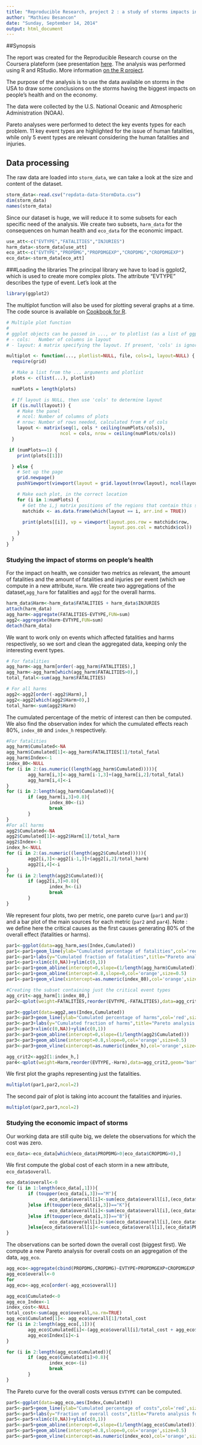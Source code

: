 ```yaml
---
title: "Reproducible Research, project 2 : a study of storms impacts in the US"
author: "Mathieu Besancon"
date: "Sunday, September 14, 2014"
output: html_document
---
```


##Synopsis

The report was created for the Reproducible Research course on the Coursera plateform (see presentation [here](https://www.coursera.org/course/repdata). The analysis was performed using R and RStudio. More information [on the R project](http://www.R-project.org/). 

The purpose of the analysis is to use the data available on storms in the USA to draw some conclusions on the storms having the biggest impacts on people's health and on the economy. 
  
The data were collected by the U.S. National Oceanic and Atmospheric Administration (NOAA).    
  
Pareto analyses were performed to detect the key events types for each problem. 11 key event types are highlighted for the issue of human fatalities, while only 5 event types are relevant considering the human fatalities and injuries.  
  
## Data processing
The raw data are loaded into `storm_data`, we can take a look at the size and content of the dataset.
```r
storm_data<-read.csv("repdata-data-StormData.csv")
dim(storm_data)
names(storm_data)
```
Since our dataset is huge, we will reduce it to some subsets for each specific need of the analysis. We create two subsets, `harm_data` for the consequences on human health and `eco_data` for the economic impact.
```r
use_att<-c("EVTYPE","FATALITIES","INJURIES")
harm_data<-storm_data[use_att]
eco_att<-c("EVTYPE","PROPDMG","PROPDMGEXP","CROPDMG","CROPDMGEXP")
eco_data<-storm_data[eco_att]
```

###Loading the libraries
The principal library we have to load is ggplot2, which is used to create more complex plots.
The attribute "EVTYPE" describes the type of event. Let's look at the
```r
library(ggplot2)
```
The multiplot function will also be used for plotting several graphs at a time. The code source is available on [Cookbook for R](http://www.cookbook-r.com/Graphs/Multiple_graphs_on_one_page_(ggplot2)/).
```r
# Multiple plot function
#
# ggplot objects can be passed in ..., or to plotlist (as a list of ggplot objects)
# - cols:   Number of columns in layout
# - layout: A matrix specifying the layout. If present, 'cols' is ignored.

multiplot <- function(..., plotlist=NULL, file, cols=1, layout=NULL) {
  require(grid)

  # Make a list from the ... arguments and plotlist
  plots <- c(list(...), plotlist)

  numPlots = length(plots)

  # If layout is NULL, then use 'cols' to determine layout
  if (is.null(layout)) {
    # Make the panel
    # ncol: Number of columns of plots
    # nrow: Number of rows needed, calculated from # of cols
    layout <- matrix(seq(1, cols * ceiling(numPlots/cols)),
                    ncol = cols, nrow = ceiling(numPlots/cols))
  }

 if (numPlots==1) {
    print(plots[[1]])

  } else {
    # Set up the page
    grid.newpage()
    pushViewport(viewport(layout = grid.layout(nrow(layout), ncol(layout))))

    # Make each plot, in the correct location
    for (i in 1:numPlots) {
      # Get the i,j matrix positions of the regions that contain this subplot
      matchidx <- as.data.frame(which(layout == i, arr.ind = TRUE))

      print(plots[[i]], vp = viewport(layout.pos.row = matchidx$row,
                                      layout.pos.col = matchidx$col))
    }
  }
}
```

### Studying the impact of storms on people's health  

For the impact on health, we consider two metrics as relevant, the amount of fatalities and the amount of fatalities and injuries per event (which we compute in a new attribute, `Harm`. We create two aggregations of the dataset,`agg_harm` for fatalities and `agg2` for the overall harms.

```r
harm_data$Harm<-harm_data$FATALITIES + harm_data$INJURIES
attach(harm_data)
agg_harm<-aggregate(FATALITIES~EVTYPE,FUN=sum)
agg2<-aggregate(Harm~EVTYPE,FUN=sum)
detach(harm_data)
```
We want to work only on events which affected fatalities and harms respectively, so we sort and clean the aggregated data, keeping only the interesting event types.
```r
# For fatalities
agg_harm<-agg_harm[order(-agg_harm$FATALITIES),]
agg_harm<-agg_harm[which(agg_harm$FATALITIES>0),]
total_fatal<-sum(agg_harm$FATALITIES)

# For all harms
agg2<-agg2[order(-agg2$Harm),]
agg2<-agg2[which(agg2$Harm>0),]
total_harm<-sum(agg2$Harm)
```
The cumulated percentage of the metric of interest can then be computed. We also find the observation index for which the cumulated effects reach 80%, `index_80` and `index_h` respectively.
```r
#For fatalities
agg_harm$Cumulated<-NA
agg_harm$Cumulated[1]<-agg_harm$FATALITIES[1]/total_fatal
agg_harm$Index<-1
index_80<-NULL
for (i in 2:(as.numeric((length(agg_harm$Cumulated))))){
        agg_harm[i,3]<-agg_harm[i-1,3]+(agg_harm[i,2]/total_fatal)
        agg_harm[i,4]<-i
}
for (i in 2:length(agg_harm$Cumulated)){
        if (agg_harm[i,3]>0.8){
                index_80<-(i)
                break
        }
}
#For all harms
agg2$Cumulated<-NA
agg2$Cumulated[1]<-agg2$Harm[1]/total_harm
agg2$Index<-1
index_h<-NULL
for (i in 2:(as.numeric((length(agg2$Cumulated))))){
        agg2[i,3]<-agg2[i-1,3]+(agg2[i,2]/total_harm)
        agg2[i,4]<-i
}
for (i in 2:length(agg2$Cumulated)){
        if (agg2[i,3]>0.8){
                index_h<-(i)
                break
        }
}
```
We represent four plots, two per metric, one pareto curve (`par1` and `par3`) and a bar plot of the main sources for each metric (`par2` and `par4`). Note : we define here the critical causes as the first causes generating 80% of the overall effect (fatalities or harms). 

```r
par1<-ggplot(data=agg_harm,aes(Index,Cumulated))
par1<-par1+geom_line(ylab="Cumulated percentage of fatalities",col='red',size=1.1)
par1<-par1+labs(y="Cumulated fraction of fatalities",title="Pareto analysis for fatalities")
par1<-par1+xlim(c(0,NA))+ylim(c(0,1))
par1<-par1+geom_abline(intercept=0,slope=(1/length(agg_harm$Cumulated)))
par1<-par1+geom_abline(intercept=0.8,slope=0,col='orange',size=0.5)
par1<-par1+geom_vline(xintercept=as.numeric(index_80),col='orange',size=0.5)

#Creating the subset containing just the critical event types
agg_crit<-agg_harm[1:index_80,]
par2<-qplot(weight=FATALITIES,reorder(EVTYPE,-FATALITIES),data=agg_crit,geom="bar",ylab="Fatalities",fill=Index,title="Main causes of fatalities")

par3<-ggplot(data=agg2,aes(Index,Cumulated))
par3<-par3+geom_line(ylab="Cumulated percentage of harms",col='red',size=1.1)
par3<-par3+labs(y="Cumulated fraction of harms",title="Pareto analysis for harms")
par3<-par3+xlim(c(0,NA))+ylim(c(0,1))
par3<-par3+geom_abline(intercept=0,slope=(1/length(agg2$Cumulated)))
par3<-par3+geom_abline(intercept=0.8,slope=0,col='orange',size=0.5)
par3<-par3+geom_vline(xintercept=as.numeric(index_h),col='orange',size=0.5)

agg_crit2<-agg2[1:index_h,]
par4<-qplot(weight=Harm,reorder(EVTYPE,-Harm),data=agg_crit2,geom="bar",ylab="Harms",fill=Index,title="Main causes of harms")
```
We first plot the graphs representing just the fatalities.
```r
multiplot(par1,par2,ncol=2)
```
The second pair of plot is taking into account the fatalities and injuries.
```r
multiplot(par2,par3,ncol=2)
```

### Studying the economic impact of storms

Our working data are still quite big, we delete the observations for which the cost was zero.
```r
eco_data<-eco_data[which(eco_data$PROPDMG>0|eco_data$CROPDMG>0),]
```
We first compute the global cost of each storm in a new attribute, `eco_data$overall`.
```r
eco_data$overall<-0
for (i in 1:length(eco_data[,1])){
        if (toupper(eco_data[i,3])=="M"){
                eco_data$overall[i]<-sum(eco_data$overall[i],(eco_data$PROPDMG[i]*10^6),na.rm=TRUE)
        }else if(toupper(eco_data[i,3])=="K"){
                eco_data$overall[i]<-sum(eco_data$overall[i],(eco_data$PROPDMG[i]*10^3),na.rm=TRUE)
        }else if(toupper(eco_data[i,3])=="B"){
                eco_data$overall[i]<-sum(eco_data$overall[i],(eco_data$PROPDMG[i]*10^9),na.rm=TRUE)
        }else{eco_data$overall[i]<-sum(eco_data$overall[i],(eco_data$PROPDMG[i]),na.rm=TRUE)}
}
```
The observations can be sorted down the overall cost (biggest first). We compute a new Pareto analysis for overall costs on an aggregation of the data, `agg_eco`.
```r
agg_eco<-aggregate(cbind(PROPDMG,CROPDMG)~EVTYPE+PROPDMGEXP+CROPDMGEXP,data=eco_data,FUN=sum)
agg_eco$overall<-0
for 
agg_eco<-agg_eco[order(-agg_eco$overall)]

agg_eco$Cumulated<-0
agg_eco_Index<-1
index_cost<-NULL
total_cost<-sum(agg_eco$overall,na.rm=TRUE)
agg_eco$Cumulated[1]<- agg_eco$overall[1]/total_cost
for (i in 2:length(agg_eco[,1])){
        agg_eco$Cumulated[i]<-(agg_eco$overall[i]/total_cost + agg_eco$Cumulated[i-1])
        agg_eco$Index[i]<-i
}

for (i in 2:length(agg_eco$Cumulated)){
        if (agg_eco$Cumulated[i]>0.8){
                index_eco<-(i)
                break
        }
}
```
The Pareto curve for the overall costs versus `EVTYPE` can be computed.
```r
par5<-ggplot(data=agg_eco,aes(Index,Cumulated))
par5<-par5+geom_line(ylab="Cumulated percentage of costs",col='red',size=1.1)
par5<-par5+labs(y="Fraction of overall costs",title="Pareto analysis for costs")
par5<-par5+xlim(c(0,NA))+ylim(c(0,1))
par5<-par5+geom_abline(intercept=0,slope=(1/length(agg_eco$Cumulated)))
par5<-par5+geom_abline(intercept=0.8,slope=0,col='orange',size=0.5)
par5<-par5+geom_vline(xintercept=as.numeric(index_eco),col='orange',size=0.5)

```














